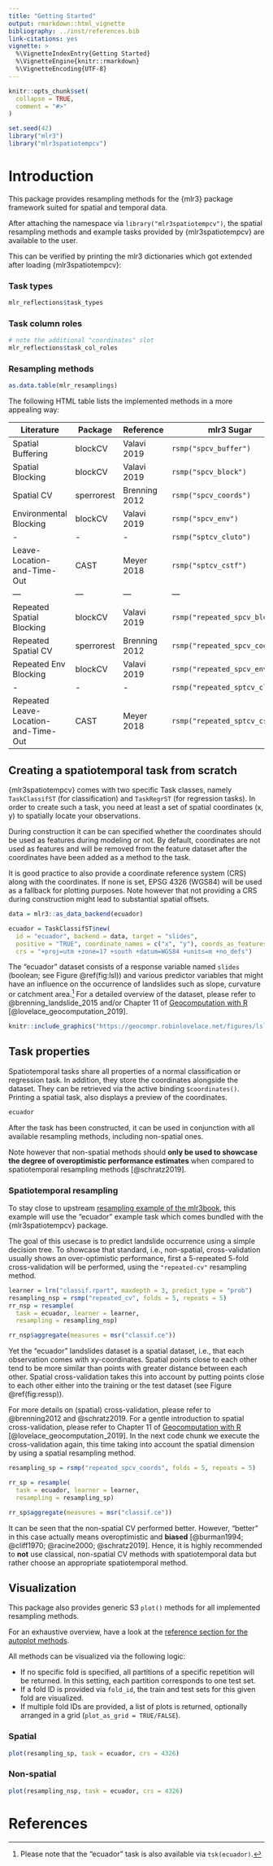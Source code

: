 ```yaml
---
title: "Getting Started"
output: rmarkdown::html_vignette
bibliography: ../inst/references.bib
link-citations: yes
vignette: >
  %\VignetteIndexEntry{Getting Started}
  %\VignetteEngine{knitr::rmarkdown}
  %\VignetteEncoding{UTF-8}
---
```


```r
knitr::opts_chunk$set(
  collapse = TRUE,
  comment = "#>"
)
```

```r
set.seed(42)
library("mlr3")
library("mlr3spatiotempcv")
```

# Introduction

This package provides resampling methods for the {mlr3} package framework suited for spatial and temporal data.

After attaching the namespace via `library("mlr3spatiotempcv")`, the spatial resampling methods and example tasks provided by {mlr3spatiotempcv} are available to the user.

This can be verified by printing the mlr3 dictionaries which got extended after loading {mlr3spatiotempcv}:

### Task types

```r
mlr_reflections$task_types
```

### Task column roles

```r
# note the additional "coordinates" slot
mlr_reflections$task_col_roles
```

### Resampling methods

```r
as.data.table(mlr_resamplings)
```

The following HTML table lists the implemented methods in a more appealing way:

| Literature                           | Package    | Reference     | mlr3 Sugar                     |
|--------------------------------------|------------|---------------|--------------------------------|
| Spatial Buffering                    | blockCV    | Valavi 2019   | `rsmp("spcv_buffer")`          |
| Spatial Blocking                     | blockCV    | Valavi 2019   | `rsmp("spcv_block")`           |
| Spatial CV                           | sperrorest | Brenning 2012 | `rsmp("spcv_coords")`          |
| Environmental Blocking               | blockCV    | Valavi 2019   | `rsmp("spcv_env")`             |
| \-                                   | \-         | \-            | `rsmp("sptcv_cluto")`          |
| Leave-Location-and-Time-Out          | CAST       | Meyer 2018    | `rsmp("sptcv_cstf")`           |
| ---                                  | ---        | ---           | ---                            |
| Repeated Spatial Blocking            | blockCV    | Valavi 2019   | `rsmp("repeated_spcv_block")`  |
| Repeated Spatial CV                  | sperrorest | Brenning 2012 | `rsmp("repeated_spcv_coords")` |
| Repeated Env Blocking                | blockCV    | Valavi 2019   | `rsmp("repeated_spcv_env")`    |
| \-                                   | \-         | \-            | `rsmp("repeated_sptcv_cluto")` |
| Repeated Leave-Location-and-Time-Out | CAST       | Meyer 2018    | `rsmp("repeated_sptcv_cstf")`  |

## Creating a spatiotemporal task from scratch

{mlr3spatiotempcv} comes with two specific Task classes, namely `TaskClassifST` (for classification) and `TaskRegrST` (for regression tasks).
In order to create such a task, you need at least a set of spatial coordinates (x, y) to spatially locate your observations.

During construction it can be can specified whether the coordinates should be used as features during modeling or not.
By default, coordinates are not used as features and will be removed from the feature dataset after the coordinates have been added as a method to the task.

It is good practice to also provide a coordinate reference system (CRS) along with the coordinates.
If none is set, EPSG 4326 (WGS84) will be used as a fallback for plotting purposes.
Note however that not providing a CRS during construction might lead to substantial spatial offsets.

```r
data = mlr3::as_data_backend(ecuador)

ecuador = TaskClassifST$new(
  id = "ecuador", backend = data, target = "slides",
  positive = "TRUE", coordinate_names = c("x", "y"), coords_as_features = FALSE,
  crs = "+proj=utm +zone=17 +south +datum=WGS84 +units=m +no_defs")
```

The "ecuador" dataset consists of a response variable named `slides` (boolean; see Figure \@ref(fig:lsl)) and various predictor variables that might have an influence on the occurrence of landslides such as slope, curvature or catchment area.^[Please note that the "ecuador" task is also available via `tsk(ecuador)`.]
For a detailed overview of the dataset, please refer to @brenning_landslide_2015 and/or Chapter 11 of [Geocomputation with R](https://geocompr.robinlovelace.net/spatial-cv.html) [@lovelace_geocomputation_2019].

```r
knitr::include_graphics("https://geocompr.robinlovelace.net/figures/lsl-map-1.png")
```

## Task properties

Spatiotemporal tasks share all properties of a normal classification or regression task.
In addition, they store the coordinates alongside the dataset.
They can be retrieved via the active binding `$coordinates()`.
Printing a spatial task, also displays a preview of the coordinates.

```r
ecuador
```

After the task has been constructed, it can be used in conjunction with all available resampling methods, including non-spatial ones.

Note however that non-spatial methods should **only be used to showcase the degree of overoptimistic performance estimates** when compared to spatiotemporal resampling methods [@schratz2019].

### Spatiotemporal resampling

To stay close to upstream [resampling example of the mlr3book](https://mlr3book.mlr-org.com/resampling.html), this example will use the "ecuador" example task which comes bundled with the {mlr3spatiotempcv} package.

The goal of this usecase is to predict landslide occurrence using a simple decision tree.
To showcase that standard, i.e., non-spatial, cross-validation usually shows an over-optimistic performance, first a 5-repeated 5-fold cross-validation will be performed, using the `"repeated-cv"` resampling method.

```r
learner = lrn("classif.rpart", maxdepth = 3, predict_type = "prob")
resampling_nsp = rsmp("repeated_cv", folds = 5, repeats = 5)
rr_nsp = resample(
  task = ecuador, learner = learner,
  resampling = resampling_nsp)

rr_nsp$aggregate(measures = msr("classif.ce"))
```

Yet the "ecuador" landslides dataset is a spatial dataset, i.e., that each observation comes with xy-coordinates.
Spatial points close to each other tend to be more similar than points with greater distance between each other.
Spatial cross-validation takes this into account by putting points close to each other either into the training or the test dataset (see Figure \@ref(fig:ressp)).

For more details on (spatial) cross-validation, please refer to @brenning2012 and @schratz2019.
For a gentle introduction to spatial cross-validation, please refer to Chapter 11 of [Geocomputation with R](https://geocompr.robinlovelace.net/spatial-cv.html) [@lovelace_geocomputation_2019].
In the next code chunk we execute the cross-validation again, this time taking into account the spatial dimension by using a spatial resampling method.

```r
resampling_sp = rsmp("repeated_spcv_coords", folds = 5, repeats = 5)

rr_sp = resample(
  task = ecuador, learner = learner,
  resampling = resampling_sp)

rr_sp$aggregate(measures = msr("classif.ce"))
```

It can be seen that the non-spatial CV performed better.
However, "better" in this case actually means overoptimistic and **biased** [@burman1994; @cliff1970; @racine2000; @schratz2019].
Hence, it is highly recommended to **not** use classical, non-spatial CV methods with spatiotemporal data but rather choose an appropriate spatiotemporal method.

## Visualization

This package also provides generic S3 `plot()` methods for all implemented resampling methods.

For an exhaustive overview, have a look at the [reference section for the autoplot methods](https://mlr3spatiotempcv.mlr-org.com/reference/index.html#section-visualization).

All methods can be visualized via the following logic:

- If no specific fold is specified, all partitions of a specific repetition will be returned.
  In this setting, each partition corresponds to one test set.
- If a fold ID is provided via `fold_id`, the train and test sets for this given fold are visualized.
- If multiple fold IDs are provided, a list of plots is returned, optionally arranged in a grid (`plot_as_grid = TRUE/FALSE`).

### Spatial 

```r
plot(resampling_sp, task = ecuador, crs = 4326)
```

### Non-spatial

```r
plot(resampling_nsp, task = ecuador, crs = 4326)
```

# References
